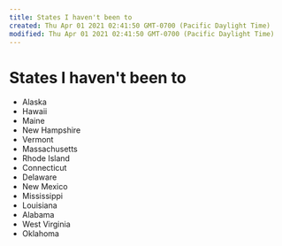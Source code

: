 ```yaml
---
title: States I haven't been to
created: Thu Apr 01 2021 02:41:50 GMT-0700 (Pacific Daylight Time)
modified: Thu Apr 01 2021 02:41:50 GMT-0700 (Pacific Daylight Time)
---
```

# States I haven't been to
* Alaska
* Hawaii
* Maine
* New Hampshire
* Vermont
* Massachusetts
* Rhode Island
* Connecticut
* Delaware
* New Mexico
* Mississippi
* Louisiana
* Alabama
* West Virginia
* Oklahoma